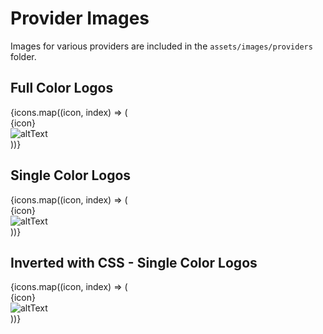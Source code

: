 

<style>{`
.sb-icons {
  // display: flex;
}

.reverse-filter {
}

.reverse-filter .sb-icon {
  background: #000;
  color: #fff;
}

.reverse-filter .sb-icon img {
  filter: invert(100%);
}

.sb-icon {
  display: inline-flex;
  flex-direction: column;
  align-items: center;
  justify-content: center;
  border: 1px solid #777;
  margin: 5px;
  border-radius: 5px;
  width: 220px;
  height: 120px;
}

.sb-icon > img {
  margin: 10px;
  width: 64px;
  height: 64px;
}
`}</style>

<Meta title="Assets/Provider Images" />

# Provider Images

Images for various providers are included in the `assets/images/providers` folder.

<h2>Full Color Logos</h2>

<div className="sb-icons">
{icons.map((icon, index) => (
  <div className="sb-icon" key={index}>
    <div>{icon}</div>
    <img src={function(i) { return `./images/providers/${i}.svg`; }(icon)} alt="altText" />
  </div>
))}
</div>

<h2>Single Color Logos</h2>

<div className="sb-icons">
{icons.map((icon, index) => (
  <div className="sb-icon" key={index}>
    <div>{icon}</div>
    <img src={function(i) { return `./images/providers/${i}-black.svg`; }(icon)} alt="altText" />
  </div>
))}
</div>

<h2>Inverted with CSS - Single Color Logos</h2>


<div className="sb-icons reverse-filter ">
{icons.map((icon, index) => (
  <div className="sb-icon" key={index}>
    <div>{icon}</div>
    <img src={function(i) { return `./images/providers/${i}-black.svg`; }(icon)} alt="altText" />
  </div>
))}
</div>
